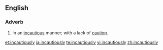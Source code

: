==English==
===Adverb===
{{en-adv}}
# In an [[incautious]] manner; with a lack of [[caution]].

[[et:incautiously]]
[[ja:incautiously]]
[[te:incautiously]]
[[vi:incautiously]]
[[zh:incautiously]]